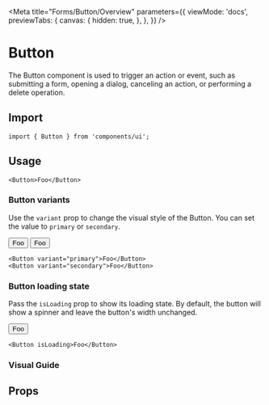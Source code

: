 

<Meta
  title="Forms/Button/Overview"
  parameters={{
    viewMode: 'docs',
    previewTabs: {
      canvas: {
        hidden: true,
      },
    },
  }}
/>

# Button

The Button component is used to trigger an action or event, such as submitting a form, opening a dialog, canceling an action, or performing a delete operation.

## Import

```tsx
import { Button } from 'components/ui';
```

## Usage

<Preview withSource="none">
  <Story id="forms-button--playground" />
</Preview>

```tsx
<Button>Foo</Button>
```

### Button variants

Use the `variant` prop to change the visual style of the Button. You can set the value to `primary` or `secondary`.

<Preview withSource="none">
  <Button variant="primary">Foo</Button>
  <Button variant="secondary">Foo</Button>
</Preview>

```tsx
<Button variant="primary">Foo</Button>
<Button variant="secondary">Foo</Button>
```

### Button loading state

Pass the `isLoading` prop to show its loading state. By default, the button will show a spinner and leave the button's width unchanged.

<Preview withSource="none">
  <Button isLoading>Foo</Button>
</Preview>

```tsx
<Button isLoading>Foo</Button>
```

### Visual Guide

<Preview withSource="none">
  <Story id="forms-button--visual-guide" />
</Preview>

## Props

<ArgsTable of={Button} />
